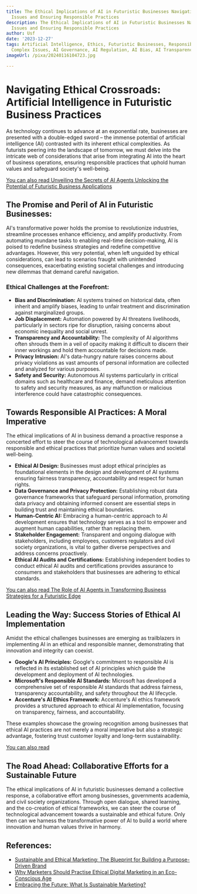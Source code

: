 ```yaml
---
title: The Ethical Implications of AI in Futuristic Businesses Navigating Complex
  Issues and Ensuring Responsible Practices
description: The Ethical Implications of AI in Futuristic Businesses Navigating Complex
  Issues and Ensuring Responsible Practices
author: Usf
date: '2023-12-27'
tags: Artificial Intelligence, Ethics, Futuristic Businesses, Responsible AI Practices,
  Complex Issues, AI Governance, AI Regulation, AI Bias, AI Transparency, AI Accountability
imageUrl: /pixa/20240116104723.jpg

---
```

# Navigating Ethical Crossroads: Artificial Intelligence in Futuristic Business Practices

As technology continues to  advance at an exponential rate, businesses are presented with  a double-edged sword – the immense potential of artificial intelligence (AI) contrasted with its inherent  ethical complexities. As futurists  peering into the landscape of  tomorrow, we must delve into the intricate web of considerations that arise from integrating AI into the heart of business operations, ensuring responsible practices that uphold human values and safeguard society's well-being.

[You can also read Unveiling the Secrets of AI Agents Unlocking the Potential of Futuristic Business Applications](Unveiling%20the%20Secrets%20of%20AI%20Agents%20Unlocking%20the%20Potential%20of%20Futuristic%20Business%20Applications)


## The Promise  and Peril of AI in Futuristic  Businesses:

AI's transformative power holds the promise to revolutionize industries, streamline processes enhance efficiency, and amplify productivity. From automating mundane  tasks  to enabling real-time decision-making, AI is poised to redefine business strategies and redefine competitive  advantages. However, this very potential, when left unguided by ethical considerations, can lead  to scenarios  fraught with unintended consequences, exacerbating  existing societal challenges and introducing new dilemmas  that demand careful  navigation.

### Ethical Challenges at the Forefront:

* **Bias and Discrimination:** AI systems trained on historical  data, often inherit and  amplify biases,  leading to unfair treatment and discrimination against marginalized groups.
* **Job  Displacement:** Automation  powered  by AI threatens livelihoods, particularly in sectors ripe for disruption, raising  concerns about economic inequality and social  unrest.
* **Transparency and Accountability:** The complexity of AI algorithms  often shrouds them in  a veil of  opacity making it difficult  to discern their inner workings and hold  them accountable for decisions made.
* **Privacy Intrusion:** AI's data-hungry nature raises concerns about privacy violations as vast amounts  of personal information  are collected and analyzed for various  purposes.
* **Safety and Security:** Autonomous  AI  systems  particularly in  critical domains such as healthcare and finance, demand meticulous attention to safety and security measures, as any malfunction or malicious interference could have catastrophic consequences.

##  Towards Responsible AI Practices: A Moral Imperative

The ethical implications of  AI in business demand a proactive response a concerted effort to steer  the course of technological advancement towards responsible and ethical practices that prioritize human  values and societal well-being.

* **Ethical AI Design:** Businesses must adopt ethical principles as foundational elements in  the design and development of AI systems ensuring fairness transparency, accountability and respect for human  rights.
* **Data Governance and Privacy  Protection:** Establishing robust data governance frameworks that safeguard personal information, promoting data privacy and obtaining informed consent are essential steps in building trust and maintaining ethical boundaries.
* **Human-Centric AI:** Embracing a human-centric approach to AI development ensures  that technology serves as a tool to empower  and  augment human capabilities, rather than replacing them.
* **Stakeholder Engagement:** Transparent and ongoing dialogue with stakeholders, including employees, customers  regulators and civil society organizations, is vital to gather diverse perspectives and address concerns proactively.
* **Ethical AI Audits and Certifications:** Establishing independent bodies to conduct ethical AI audits and certifications provides assurance to consumers and stakeholders that businesses are adhering to ethical standards.

[You can also  read The Role  of AI Agents in Transforming Business Strategies for a Futuristic Edge](The%20Role%20of%20AI%20Agents%20in%20Transforming%20Business%20Strategies%20for%20a%20Futuristic%20Edge)


## Leading the Way: Success  Stories of Ethical AI  Implementation

Amidst  the ethical challenges  businesses are emerging as trailblazers in implementing AI in an ethical and responsible manner,  demonstrating that innovation and integrity can coexist.

* **Google's AI Principles:** Google's commitment to responsible AI is reflected in its established set of AI principles which guide the development  and deployment of AI technologies.
* **Microsoft's Responsible AI Standards:** Microsoft has developed a comprehensive set of responsible AI standards that address fairness, transparency  accountability, and safety throughout the AI lifecycle.
* **Accenture's AI Ethics  Framework:** Accenture's AI  ethics framework provides a structured approach to ethical AI implementation, focusing  on transparency, fairness, and accountability.

These examples showcase the growing recognition among businesses that ethical AI practices are not  merely a moral imperative but also a strategic advantage, fostering trust  customer loyalty and long-term  sustainability.

[You can also read ]()


## The Road  Ahead: Collaborative Efforts for a Sustainable Future

The ethical implications of AI  in futuristic businesses demand a  collective response,  a collaborative effort among businesses, governments academia, and civil society organizations. Through open  dialogue, shared learning,  and  the co-creation of ethical frameworks, we can steer the course of technological advancement towards a sustainable  and ethical future. Only then can we harness the transformative power  of AI to build a world where  innovation and human values thrive in harmony.

## References:
- [Sustainable and Ethical Marketing: The Blueprint for Building a Purpose-Driven Brand](https://www.linkedin.com/pulse/sustainable-ethical-marketing-blueprint-building-purpose-driven-pniuf?trk=public_post)
- [Why Marketers Should Practise Ethical Digital Marketing in an Eco-Conscious Age](https://2stallions.com/blog/why-marketers-should-practise-ethical-digital-marketing-in-an-eco-conscious-age/)
- [Embracing the Future: What Is Sustainable Marketing?](https://www.sustainablebusinesstoolkit.com/what-is-sustainable-marketing/)
